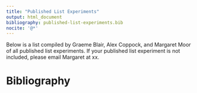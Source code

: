 ```yaml
---
title: "Published List Experiments"
output: html_document
bibliography: published-list-experiments.bib
nocite: '@*'
---
```


Below is a list compiled by Graeme Blair, Alex Coppock, and Margaret Moor of all published list experiments. If your published list experiment is not included, please email Margaret at xx. 

# Bibliography

